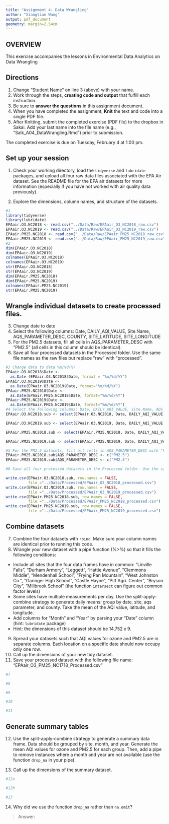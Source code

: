```yaml
---
title: "Assignment 4: Data Wrangling"
author: "Xiangtian Wang"
output: pdf_document
geometry: margin=2.54cm
---
```


## OVERVIEW

This exercise accompanies the lessons in Environmental Data Analytics on Data Wrangling 

## Directions
1. Change "Student Name" on line 3 (above) with your name.
3. Work through the steps, **creating code and output** that fulfill each instruction.
4. Be sure to **answer the questions** in this assignment document.
6. When you have completed the assignment, **Knit** the text and code into a single PDF file.
8. After Knitting, submit the completed exercise (PDF file) to the dropbox in Sakai. Add your last name into the file name (e.g., "Salk_A04_DataWrangling.Rmd") prior to submission.

The completed exercise is due on Tuesday, February 4 at 1:00 pm.

## Set up your session 
1. Check your working directory, load the `tidyverse` and `lubridate` packages, and upload all four raw data files associated with the EPA Air dataset. See the README file for the EPA air datasets for more information (especially if you have not worked with air quality data previously). 

2. Explore the dimensions, column names, and structure of the datasets. 

```r
#1
library(tidyverse)
library(lubridate)
EPAair.O3.NC2018 <- read.csv("../Data/Raw/EPAair_O3_NC2018_raw.csv")
EPAair.O3.NC2019 <- read.csv("../Data/Raw/EPAair_O3_NC2019_raw.csv")
EPAair.PM25.NC2018 <- read.csv("../Data/Raw/EPAair_PM25_NC2018_raw.csv")
EPAair.PM25.NC2019 <- read.csv("../Data/Raw/EPAair_PM25_NC2019_raw.csv")
#2
dim(EPAair.O3.NC2018)
dim(EPAair.O3.NC2019)
colnames(EPAair.O3.NC2018)
colnames(EPAair.O3.NC2019)
str(EPAair.O3.NC2018)
str(EPAair.O3.NC2019)
dim(EPAair.PM25.NC2018)
dim(EPAair.PM25.NC2019)
colnames(EPAair.PM25.NC2019)
str(EPAair.PM25.NC2019)
```

## Wrangle individual datasets to create processed files.
3. Change date to date
4. Select the following columns: Date, DAILY_AQI_VALUE, Site.Name, AQS_PARAMETER_DESC, COUNTY, SITE_LATITUDE, SITE_LONGITUDE
5. For the PM2.5 datasets, fill all cells in AQS_PARAMETER_DESC with "PM2.5" (all cells in this column should be identical).
6. Save all four processed datasets in the Processed folder. Use the same file names as the raw files but replace "raw" with "processed".

```r
#3 Change data to data %m/%d/%Y
EPAair.O3.NC2018$Date <- 
  as.Date (EPAair.O3.NC2018$Date, format = "%m/%d/%Y")
EPAair.O3.NC2019$Date <- 
  as.Date(EPAair.O3.NC2019$Date, format="%m/%d/%Y")
EPAair.PM25.NC2018$Date <- 
  as.Date(EPAair.PM25.NC2018$Date, format="%m/%d/%Y")
EPAair.PM25.NC2019$Date <- 
  as.Date(EPAair.PM25.NC2019$Date, format="%m/%d/%Y")
#4 Select the following columns: Date, DAILY_AQI_VALUE, Site.Name, AQS_PARAMETER_DESC, COUNTY, SITE_LATITUDE, SITE_LONGITUDE
EPAair.O3.NC2018.sub <- select(EPAair.O3.NC2018, Date, DAILY_AQI_VALUE, Site.Name, AQS_PARAMETER_DESC, COUNTY, SITE_LATITUDE, SITE_LONGITUDE)

EPAair.O3.NC2019.sub <- select(EPAair.O3.NC2019, Date, DAILY_AQI_VALUE, Site.Name, AQS_PARAMETER_DESC, COUNTY, SITE_LATITUDE, SITE_LONGITUDE)

EPAair.PM25.NC2018.sub <- select(EPAair.PM25.NC2018, Date, DAILY_AQI_VALUE, Site.Name, AQS_PARAMETER_DESC, COUNTY, SITE_LATITUDE, SITE_LONGITUDE)

EPAair.PM25.NC2019.sub <- select(EPAair.PM25.NC2019, Date, DAILY_AQI_VALUE, Site.Name, AQS_PARAMETER_DESC, COUNTY, SITE_LATITUDE, SITE_LONGITUDE)

#5 For the PM2.5 datasets, fill all cells in AQS_PARAMETER_DESC with "PM2.5" (all cells in this column should be identical).
EPAair.PM25.NC2018.sub$AQS_PARAMETER_DESC <- c("PM2.5")
EPAair.PM25.NC2019.sub$AQS_PARAMETER_DESC <- c("PM2.5")

#6 Save all four processed datasets in the Processed folder. Use the same file names as the raw files but replace "raw" with "processed".

write.csv(EPAair.O3.NC2018.sub, row.names = FALSE, 
          file ="../Data/Processed/EPAair_O3_NC2018_processed.csv")
write.csv(EPAair.O3.NC2019.sub, row.names = FALSE, 
          file ="../Data/Processed/EPAair_O3_NC2019_processed.csv")
write.csv(EPAair.PM25.NC2018.sub, row.names = FALSE, 
          file ="../Data/Processed/EPAair_PM25_NC2018_processed.csv")
write.csv(EPAair.PM25.NC2019.sub, row.names = FALSE, 
          file ="../Data/Processed/EPAair_PM25_NC2019_processed.csv")
```


## Combine datasets
7. Combine the four datasets with `rbind`. Make sure your column names are identical prior to running this code. 
8. Wrangle your new dataset with a pipe function (%>%) so that it fills the following conditions: 

* Include all sites that the four data frames have in common: "Linville Falls", "Durham Armory", "Leggett", "Hattie Avenue", "Clemmons Middle", "Mendenhall School", "Frying Pan Mountain", "West Johnston Co.", "Garinger High School", "Castle Hayne", "Pitt Agri. Center", "Bryson City", "Millbrook School" (the function `intersect` can figure out common factor levels)
* Some sites have multiple measurements per day. Use the split-apply-combine strategy to generate daily means: group by date, site, aqs parameter, and county. Take the mean of the AQI value, latitude, and longitude.
* Add columns for "Month" and "Year" by parsing your "Date" column (hint: `lubridate` package)
* Hint: the dimensions of this dataset should be 14,752 x 9.

9. Spread your datasets such that AQI values for ozone and PM2.5 are in separate columns. Each location on a specific date should now occupy only one row.
10. Call up the dimensions of your new tidy dataset.
11. Save your processed dataset with the following file name: "EPAair_O3_PM25_NC1718_Processed.csv"

```r
#7

#8

#9

#10

#11

```


## Generate summary tables
12. Use the split-apply-combine strategy to generate a summary data frame. Data should be grouped by site, month, and year. Generate the mean AQI values for ozone and PM2.5 for each group. Then, add a pipe to remove instances where a month and year are not available (use the function `drop_na` in your pipe). 

13. Call up the dimensions of the summary dataset.

```r
#12a

#12b

#13

```

14. Why did we use the function `drop_na` rather than `na.omit`?

> Answer: 

